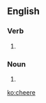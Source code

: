 ==English==

===Verb===
{{en-verb|cheeres|cheering|cheered}}

# {{obsolete spelling of|cheer|lang=en}}

===Noun===
{{en-noun|~}}

# {{obsolete spelling of|cheer|lang=en}}

[[ko:cheere]]
